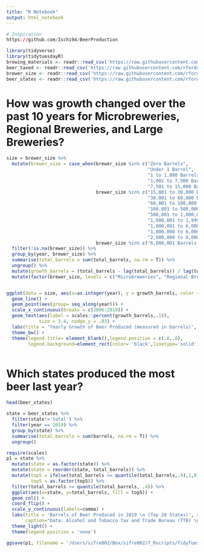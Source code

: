 ```yaml
---
title: "R Notebook"
output: html_notebook
---
```


```r
# Inspiration
https://github.com/Ischi94/BeerProduction
```


```r
library(tidyverse)
library(tidytuesdayR)
brewing_materials <- readr::read_csv('https://raw.githubusercontent.com/rfordatascience/tidytuesday/master/data/2020/2020-03-31/brewing_materials.csv')
beer_taxed <- readr::read_csv('https://raw.githubusercontent.com/rfordatascience/tidytuesday/master/data/2020/2020-03-31/beer_taxed.csv')
brewer_size <- readr::read_csv('https://raw.githubusercontent.com/rfordatascience/tidytuesday/master/data/2020/2020-03-31/brewer_size.csv')
beer_states <- readr::read_csv('https://raw.githubusercontent.com/rfordatascience/tidytuesday/master/data/2020/2020-03-31/beer_states.csv')
```

# How was growth changed over the past 10 years for Microbreweries, Regional Breweries, and Large Breweries?
```r
size = brewer_size %>% 
  mutate(brewer_size = case_when(brewer_size %in% c("Zero Barrels",
                                                    "Under 1 Barrel",
                                                    "1 to 1,000 Barrels",
                                                    "1,001 to 7,500 Barrels",
                                                    "7,501 to 15,000 Barrels") ~ "Microbreweries",
                                 brewer_size %in% c("15,001 to 30,000 Barrels",
                                                    "30,001 to 60,000 Barrels",
                                                    "60,001 to 100,000 Barrels",
                                                    "100,001 to 500,000 Barrels",
                                                    "500,001 to 1,000,000 Barrels",
                                                    "1,000,001 to 1,999,999 Barrels",
                                                    "1,000,001 to 6,000,000 Barrels",
                                                    "1,000,000 to 6,000,000 Barrels",
                                                    "2,000,000 to 6,000,000 Barrels") ~ "Regional Breweries",
                                 brewer_size %in% c("6,000,001 Barrels and Over") ~ "Large Breweries")) %>%
  filter(!is.na(brewer_size)) %>%
  group_by(year, brewer_size) %>%
  summarise(total_barrels = sum(total_barrels, na.rm = T)) %>%
  ungroup() %>%
  mutate(growth_barrels = (total_barrels - lag(total_barrels)) / lag(total_barrels) ) %>%
  mutate(factor(brewer_size, levels = c("Microbreweries", "Regional Breweries", "Large Breweries")))


ggplot(data = size, aes(x=as.integer(year), y = growth_barrels, color = brewer_size)) +
  geom_line() +
  geom_point(aes(group= seq_along(year))) +
  scale_x_continuous(breaks = c(2006:2019)) + 
  geom_text(aes(label = scales::percent(growth_barrels,.1)),
            size = 3.4, nudge_y = .03) +
  labs(title = 'Yearly Growth of Beer Produced (measured in barrels)', x = 'Year', y = 'Growth (%)', size = 14) +
  theme_bw() +  
  theme(legend.title= element_blank(),legend.position = c(.8,.8),
        legend.background=element_rect(color= 'black',linetype='solid'), text = element_text(size=14)) +  transition_reveal(year) 



```

# Which states produced the most beer last year? 
```r
head(beer_states)

state = beer_states %>%
  filter(state!='total') %>%
  filter(year == 2019) %>%
  group_by(state) %>%
  summarise(total_barrels = sum(barrels, na.rm = T)) %>%
  ungroup() 

require(scales)
p1 = state %>%
  mutate(state = as.factor(state)) %>%
  mutate(state = reorder(state, total_barrels)) %>%
  mutate(top5 = ifelse(total_barrels >= quantile(total_barrels,.9),1,0),
         top5 = as.factor(top5)) %>%
  filter(total_barrels >= quantile(total_barrels, .4)) %>%
  ggplot(aes(x=state, y=total_barrels, fill = top5)) + 
  geom_col() + 
  coord_flip() + 
  scale_y_continuous(labels=comma) + 
  labs(title = 'Barrels of Beer Produced in 2019 \n (Top 20 States)', x = 'State', y = ' ', size = 14,
       caption="Data: Alcohol and Tobacco Tax and Trade Bureau (TTB) \n Highest producing states are highlighted in blue \n Visualization by:   @SifreRobin") +
  theme_light() + 
  theme(legend.position = 'none')

ggsave(p1, filename = '/Users/sifre002/Box/sifre002/7_Rscripts/TidyTuesday/20200401_Beer/states.png', width=4.5,height=4.5)

```

